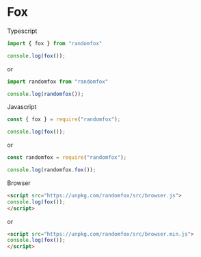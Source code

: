 # Fox

Typescript

```typescript
import { fox } from "randomfox"

console.log(fox());
```

or

```typescript
import randomfox from "randomfox"

console.log(randomfox());
```

Javascript

```javascript
const { fox } = require("randomfox");

console.log(fox());
```

or

```javascript
const randomfox = require("randomfox");

console.log(randomfox.fox());
```

Browser

```html
<script src="https://unpkg.com/randomfox/src/browser.js">
console.log(fox());
</script>
```

or

```html
<script src="https://unpkg.com/randomfox/src/browser.min.js">
console.log(fox());
</script>
```
